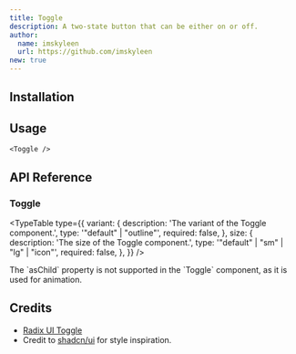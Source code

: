 ```yaml
---
title: Toggle
description: A two-state button that can be either on or off.
author:
  name: imskyleen
  url: https://github.com/imskyleen
new: true
---
```


<ComponentPreview name="demo-components-radix-toggle" />

## Installation

<ComponentInstallation name="components-radix-toggle" />

## Usage

```tsx
<Toggle />
```

## API Reference

### Toggle

<div className="flex flex-col gap-2">
<ExternalLink
  href="https://animate-ui.com/docs/primitives/radix/toggle#toggle"
  text="Animate UI API Reference - Toggle Primitive"
/>

<ExternalLink
  href="https://www.radix-ui.com/primitives/docs/components/toggle#root"
  text="Radix UI API Reference - Toggle.Root"
/>
</div>

<TypeTable
  type={{
    variant: {
      description: 'The variant of the Toggle component.',
      type: '"default" | "outline"',
      required: false,
    },
    size: {
      description: 'The size of the Toggle component.',
      type: '"default" | "sm" | "lg" | "icon"',
      required: false,
    },
  }}
/>

<Callout type="info">
  The `asChild` property is not supported in the `Toggle` component, as it is
  used for animation.
</Callout>

## Credits

- [Radix UI Toggle](https://www.radix-ui.com/primitives/docs/components/toggle)
- Credit to [shadcn/ui](https://ui.shadcn.com/docs/components/toggle) for style inspiration.
